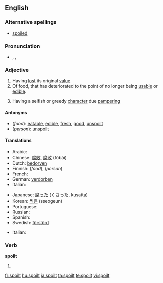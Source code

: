 ==English==

===Alternative spellings===
* [[spoiled]]

===Pronunciation===
* {{enPR|spoilt}}, {{IPA|/spɔɪlt/}}, {{SAMPA|/spOIlt/}}

===Adjective===
{{en-adj}}

# Having [[lost]] its original [[value]]
# Of food, that has deteriorated to the point of no longer being [[usable]] or [[edible]].
# {{context|of a person, usually a child}} Having a selfish or greedy [[character]] due [[pamper]]ing

====Antonyms====
* (''food''): [[eatable]], [[edible]], [[fresh]], [[good]], [[unspoilt]]
* (''person''): [[unspoilt]]

====Translations====

{{trans-top|rendered useless or inedible}}
* Arabic: {{Arab|[[مدلل]]}} {{unicode|(mudállal)}}
* Chinese: [[腐敗]], [[腐败]] (fǔbài)
* Dutch: [[bedorven]]
* Finnish: {{t+|fi|pilaantunut}} (''food''), {{t|fi|pilattu}} (''person'')
* French: {{t+|fr|gâté}}
* German: [[verdorben]]
* Italian: {{t-|it|guastato}}
{{trans-mid}}
* Japanese: [[腐った]] (くさった, kusatta)
* Korean: [[썩은]] (sseogeun)
* Portuguese: {{t+|pt|estragado}}
* Russian: {{t+|ru|испорченный|tr=ispórčennyj|sc=Cyrl}}
* Spanish: {{t-|es|estropeado}}
* Swedish: [[förstörd]]
{{trans-bottom}}

{{trans-top|of a child}}
* Italian: {{t+|it|viziato}}
{{trans-mid}}
{{trans-bottom}}

===Verb===
'''spoilt'''

# {{past of|[[spoil]]}}

[[fr:spoilt]]
[[hu:spoilt]]
[[ja:spoilt]]
[[ta:spoilt]]
[[te:spoilt]]
[[vi:spoilt]]